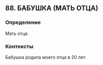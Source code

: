 ## 88. БАБУШКА (МАТЬ ОТЦА)
### Определение
Мать отца.

### Контексты
Бабушка родила моего отца в 20 лет.

